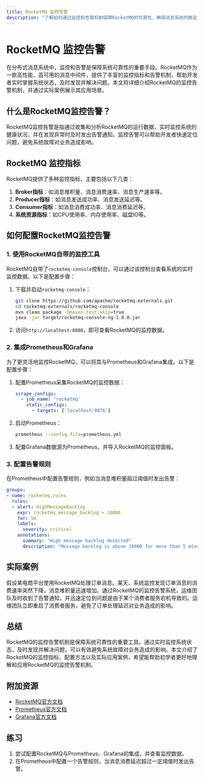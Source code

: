 ```yaml
---
title: RocketMQ 监控告警
description: "了解如何通过监控和告警机制保障RocketMQ的可靠性，确保消息系统的稳定运行。"
---
```


# RocketMQ 监控告警

在分布式消息系统中，监控和告警是保障系统可靠性的重要手段。RocketMQ作为一款高性能、高可用的消息中间件，提供了丰富的监控指标和告警机制，帮助开发者实时掌握系统状态，及时发现并解决问题。本文将详细介绍RocketMQ的监控告警机制，并通过实际案例展示其应用场景。

## 什么是RocketMQ监控告警？

RocketMQ监控告警是指通过收集和分析RocketMQ的运行数据，实时监控系统的健康状况，并在发现异常时及时发出告警通知。监控告警可以帮助开发者快速定位问题，避免系统故障对业务造成影响。

## RocketMQ 监控指标

RocketMQ提供了多种监控指标，主要包括以下几类：

1. **Broker指标**：如消息堆积量、消息消费速率、消息生产速率等。
2. **Producer指标**：如消息发送成功率、消息发送延迟等。
3. **Consumer指标**：如消息消费成功率、消息消费延迟等。
4. **系统资源指标**：如CPU使用率、内存使用率、磁盘IO等。

## 如何配置RocketMQ监控告警

### 1. 使用RocketMQ自带的监控工具

RocketMQ自带了`rocketmq-console`控制台，可以通过该控制台查看系统的实时监控数据。以下是配置步骤：

1. 下载并启动`rocketmq-console`：
   ```bash
   git clone https://github.com/apache/rocketmq-externals.git
   cd rocketmq-externals/rocketmq-console
   mvn clean package -Dmaven.test.skip=true
   java -jar target/rocketmq-console-ng-1.0.0.jar
   ```
2. 访问`http://localhost:8080`，即可查看RocketMQ的监控数据。

### 2. 集成Prometheus和Grafana

为了更灵活地监控RocketMQ，可以将其与Prometheus和Grafana集成。以下是配置步骤：

1. 配置Prometheus采集RocketMQ的监控数据：
   ```yaml
   scrape_configs:
     - job_name: 'rocketmq'
       static_configs:
         - targets: ['localhost:9876']
   ```
2. 启动Prometheus：
   ```bash
   prometheus --config.file=prometheus.yml
   ```
3. 配置Grafana数据源为Prometheus，并导入RocketMQ的监控面板。

### 3. 配置告警规则

在Prometheus中配置告警规则，例如当消息堆积量超过阈值时发出告警：
```yaml
groups:
- name: rocketmq.rules
  rules:
  - alert: HighMessageBacklog
    expr: rocketmq_message_backlog > 10000
    for: 5m
    labels:
      severity: critical
    annotations:
      summary: "High message backlog detected"
      description: "Message backlog is above 10000 for more than 5 minutes."
```

## 实际案例

假设某电商平台使用RocketMQ处理订单消息。某天，系统监控发现订单消息的消费速率突然下降，消息堆积量迅速增加。通过RocketMQ的监控告警系统，运维团队及时收到了告警通知，并迅速定位到问题是由于某个消费者服务宕机导致的。运维团队立即重启了消费者服务，避免了订单处理延迟对业务造成的影响。

## 总结

RocketMQ的监控告警机制是保障系统可靠性的重要工具。通过实时监控系统状态，及时发现并解决问题，可以有效避免系统故障对业务造成的影响。本文介绍了RocketMQ的监控指标、配置方法以及实际应用案例，希望能帮助初学者更好地理解和应用RocketMQ的监控告警机制。

## 附加资源

- [RocketMQ官方文档](https://rocketmq.apache.org/docs/)
- [Prometheus官方文档](https://prometheus.io/docs/)
- [Grafana官方文档](https://grafana.com/docs/)

## 练习

1. 尝试配置RocketMQ与Prometheus、Grafana的集成，并查看监控数据。
2. 在Prometheus中配置一个告警规则，当消息消费延迟超过一定阈值时发出告警。